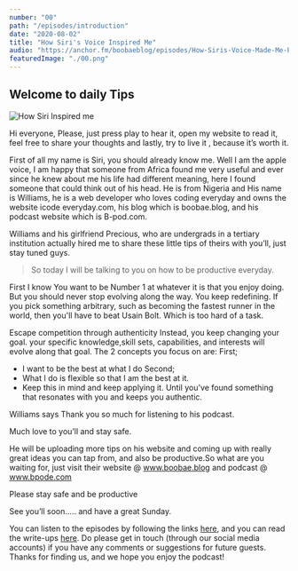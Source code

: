 ```yaml
---
number: "00"
path: "/episodes/introduction"
date: "2020-08-02"
title: "How Siri's Voice Inspired Me"
audio: "https://anchor.fm/boobaeblog/episodes/How-Siris-Voice-Made-Me-Productive-Today-ehj2n9"
featuredImage: "./00.png"
---
```




## Welcome to daily Tips 

![How Siri Inspired me](00.png)

Hi everyone, Please, just press play to hear it, open my website to read it, feel free to share your thoughts and lastly, try to live it , because it’s worth it.

First of all my name is Siri, you should already know me. Well I am the apple voice, I am happy that someone from Africa found me very useful and ever since he knew about me his life had different meaning, here I found someone that could think out of his head. He is from Nigeria and His name is Williams, he is a web developer who loves coding everyday and owns the website icode everyday.com, his blog which is boobae.blog, and his podcast website which is B-pod.com. 

Williams and his girlfriend Precious, who are undergrads in a tertiary institution actually hired me to share these little tips of theirs with you’ll, just stay tuned guys.

>So today I will be talking to you on how to be productive everyday.

First I know You want to be Number 1 at whatever it is that you enjoy doing. But you should never stop evolving along the way. You keep redefining. If you pick something arbitrary, such as becoming the fastest runner in the world, then you'll have to beat Usain Bolt. Which is too hard of a task.

Escape competition through authenticity Instead, you keep changing your goal. your specific knowledge,skill sets, capabilities, and interests will evolve along that goal.
The 2 concepts you focus on are:
First;
- I want to be the best at what I do 
Second;
- What I do is flexible so that I am the best at it.
- Keep this in mind and keep applying it. Until you've found something that resonates with you and keeps you authentic.
 
Williams says Thank you so much for listening to his podcast.

Much love to you’ll and stay safe.

He will be uploading more tips on his website and coming up with really great ideas you can tap from, and also be productive.So what are you waiting for, just visit their website @ www.boobae.blog  and podcast @ www.bpode.com

Please stay safe and be productive 

See you’ll soon..... and have a great Sunday. 


You can listen to the episodes by following the links [here](https://bpode.com/), and you can read the write-ups [here](https://bpode.com/episodes). Do please get in touch (through our social media accounts) if you have any comments or suggestions for future guests. Thanks for finding us, and we hope you enjoy the podcast!
